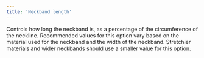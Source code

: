 ```yaml
---
title: 'Neckband length'
---
```


Controls how long the neckband is, as a percentage of the circumference of the neckline. Recommended values for this option vary based on the material used for the neckband and the width of the neckband. Stretchier materials and wider neckbands should use a smaller value for this option.

